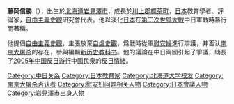 {{japanese|japanese = 藤岡信勝 |kana = ふじおか のぶかつ |romaji = Fujioka Nobukatsu}}
'''藤岡信勝'''（{{bd|1943年|10月21日|catIdx=T藤}}），出生於[[北海道|北海道]][[岩見澤市|岩見澤市]]，成長於[[川上郡|川上郡]][[標茶町|標茶町]]，[[日本|日本]]教育學者、評論家，[[自由主義史觀|自由主義史觀]]研究會代表。他以淡化[[日本|日本]]在[[第二次世界大戰|第二次世界大戰]]中日軍戰時暴行而著稱。

他提倡[[自由主義史觀|自由主義史觀]]，主張放棄[[自虐史觀|自虐史觀]]，爲戰時從軍[[慰安婦|慰安婦]]進行辯護，并否认[[南京大屠杀|南京大屠杀]]的存在，參與編輯[[新历史教科书|新历史教科书]]。他的議論在中日兩國引起了爭議，助長了[[2005年中国反日游行|2005年中国反日游行]]中國民衆的[[反日情緒|反日情緒]]。

{{Authority control}}
{{Japan-academic-bio-stub}}
{{DEFAULTSORT:Fujioka Nobukatsu}}
[[Category:中日关系|Category:中日关系]]
[[Category:日本教育家|Category:日本教育家]]
[[Category:北海道大学校友|Category:北海道大学校友]]
[[Category:南京大屠杀否认者|Category:南京大屠杀否认者]]
[[Category:慰安妇问题相关人物|Category:慰安妇问题相关人物]]
[[Category:日本會議人物|Category:日本會議人物]]
[[Category:岩見澤市出身人物|Category:岩見澤市出身人物]]